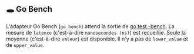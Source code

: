 ## 🕳 Go Bench

L'adapteur Go Bench (`go_bench`) attend la sortie de [go test -bench](https://pkg.go.dev/testing#hdr-Benchmarks).
La mesure de `latence` (c'est-à-dire `nanosecondes (ns)`) est recueillie.
Seule la moyenne (c'est-à-dire `valeur`) est disponible. Il n'y a pas de `lower_value` et de `upper_value`.